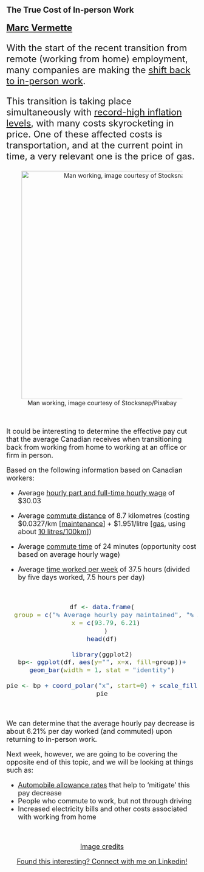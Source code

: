 ## The True Cost of In-person Work

#### <font size="+2">[Marc Vermette](https://ca.linkedin.com/in/marc-vermette)

With the start of the recent transition from remote (working from home) employment, many companies are making the [shift back to in-person work](https://globalnews.ca/news/8802626/return-to-work-canada-analysis-covid-19/).

This transition is taking place simultaneously with [record-high inflation levels](https://www150.statcan.gc.ca/n1/daily-quotidien/220316/dq220316a-eng.htm), with many costs skyrocketing in price. One of these affected costs is transportation, and at the current point in time, a very relevant one is the price of gas.

<center>

<font size="3">

![Man working, image courtesy of Stocksnap/Pixabay](https://cdn.pixabay.com/photo/2017/08/01/00/38/man-2562325_960_720.jpg){width=600px}

<br>

<font size="4">

</center>

It could be interesting to determine the effective pay cut that the average Canadian receives when transitioning back from working from home to working at an office or firm in person.

Based on the following information based on Canadian workers:

* Average [hourly part and full-time hourly wage](https://www150.statcan.gc.ca/t1/tbl1/en/tv.action?pid=1410006401) of $30.03

* Average [commute distance](https://www150.statcan.gc.ca/n1/daily-quotidien/190225/dq190225a-eng.htm) of 8.7 kilometres (costing $0.0327/km [[maintenance](https://ama.ab.ca/auto/buying-selling/driving-cost-calculator)] + $1.951/litre [[gas](https://www.caa.ca/gas-prices/), using about [10 litres/100km](https://en.wikipedia.org/wiki/Fuel_economy_in_automobiles)])

* Average [commute time](https://www150.statcan.gc.ca/n1/daily-quotidien/190225/dq190225a-eng.htm) of 24 minutes (opportunity cost based on average hourly wage)

* Average [time worked per week](https://www150.statcan.gc.ca/t1/tbl1/en/tv.action?pid=1410004301) of 37.5 hours (divided by five days worked, 7.5 hours per day)

<br>
<center>
```r

df <- data.frame(
  group = c("% Average hourly pay maintained", "% Average hourly pay cut (from driving costs)"),
  x = c(93.79, 6.21)
  )
head(df)

library(ggplot2)
bp<- ggplot(df, aes(y="", x=x, fill=group))+
geom_bar(width = 1, stat = "identity")

pie <- bp + coord_polar("x", start=0) + scale_fill_brewer(palette="Blues") + theme_minimal() + ggtitle("Average Canadian Effective Hourly Wage (Working in-person) Visualized")
pie

```
</center>
<br>

We can determine that the average hourly pay decrease is about 6.21% per day worked (and commuted) upon returning to in-person work.

Next week, however, we are going to be covering the opposite end of this topic, and we will be looking at things such as:

* [Automobile allowance rates](https://www.canada.ca/en/revenue-agency/services/tax/businesses/topics/payroll/benefits-allowances/automobile/automobile-motor-vehicle-allowances/automobile-allowance-rates.html) that help to ‘mitigate’ this pay decrease
* People who commute to work, but not through driving
* Increased electricity bills and other costs associated with working from home

<br>
<center>

[Image credits](https://pixabay.com/photos/man-writing-laptop-computer-write-2562325/)

[Found this interesting? Connect with me on Linkedin!](https://ca.linkedin.com/in/marc-vermette)

<br>
</center>